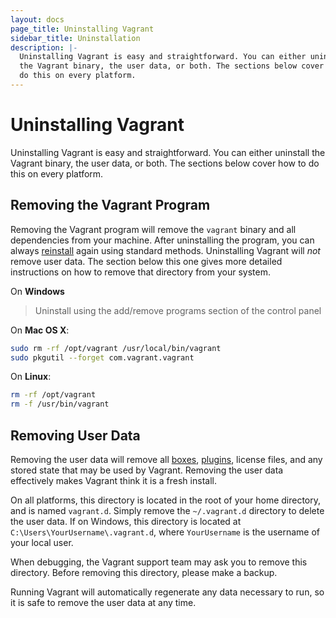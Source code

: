 ```yaml
---
layout: docs
page_title: Uninstalling Vagrant
sidebar_title: Uninstallation
description: |-
  Uninstalling Vagrant is easy and straightforward. You can either uninstall
  the Vagrant binary, the user data, or both. The sections below cover how to
  do this on every platform.
---
```


# Uninstalling Vagrant

Uninstalling Vagrant is easy and straightforward. You can either uninstall
the Vagrant binary, the user data, or both. The sections below cover how to
do this on every platform.

## Removing the Vagrant Program

Removing the Vagrant program will remove the `vagrant` binary and all
dependencies from your machine. After uninstalling the program, you can
always [reinstall](/docs/installation/) again using standard
methods. Uninstalling Vagrant will _not_ remove user data. The section below this
one gives more detailed instructions on how to remove that directory from your
system.

On **Windows**

> Uninstall using the add/remove programs section of the control panel

On **Mac OS X**:

```sh
sudo rm -rf /opt/vagrant /usr/local/bin/vagrant
sudo pkgutil --forget com.vagrant.vagrant
```

On **Linux**:

```sh
rm -rf /opt/vagrant
rm -f /usr/bin/vagrant
```

## Removing User Data

Removing the user data will remove all [boxes](/docs/boxes),
[plugins](/docs/plugins/), license files, and any stored state that may be used
by Vagrant. Removing the user data effectively makes Vagrant think it
is a fresh install.

On all platforms, this directory is located in the root of your home directory,
and is named `vagrant.d`. Simply remove the `~/.vagrant.d` directory to delete the user data. If on
Windows, this directory is located at `C:\Users\YourUsername\.vagrant.d`, where
`YourUsername` is the username of your local user.

When debugging, the Vagrant support team may ask you to remove this
directory. Before removing this directory, please make a backup.

Running Vagrant will automatically regenerate any data necessary to run,
so it is safe to remove the user data at any time.
